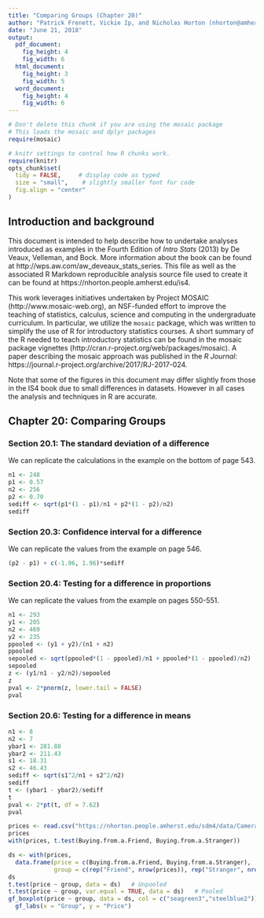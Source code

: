 ```yaml
---
title: "Comparing Groups (Chapter 20)"
author: "Patrick Frenett, Vickie Ip, and Nicholas Horton (nhorton@amherst.edu)"
date: "June 21, 2018"
output: 
  pdf_document:
    fig_height: 4
    fig_width: 6
  html_document:
    fig_height: 3
    fig_width: 5
  word_document:
    fig_height: 4
    fig_width: 6
---
```

  
  
```r
# Don't delete this chunk if you are using the mosaic package
# This loads the mosaic and dplyr packages
require(mosaic)
```

```r
# knitr settings to control how R chunks work.
require(knitr)
opts_chunk$set(
  tidy = FALSE,     # display code as typed
  size = "small",    # slightly smaller font for code
  fig.align = "center"
)
```

## Introduction and background 

This document is intended to help describe how to undertake analyses introduced 
as examples in the Fourth Edition of *Intro Stats* (2013) by De Veaux, Velleman, and Bock.
More information about the book can be found at http://wps.aw.com/aw_deveaux_stats_series.  This
file as well as the associated R Markdown reproducible analysis source file used to create it can be found at https://nhorton.people.amherst.edu/is4.

This work leverages initiatives undertaken by Project MOSAIC (http://www.mosaic-web.org), an NSF-funded effort to improve the teaching of statistics, calculus, science and computing in the undergraduate curriculum. In particular, we utilize the `mosaic` package, which was written to simplify the use of R for introductory statistics courses. A short summary of the R needed to teach introductory statistics can be found in the mosaic package vignettes (http://cran.r-project.org/web/packages/mosaic). A paper describing the mosaic approach was published in the *R Journal*: https://journal.r-project.org/archive/2017/RJ-2017-024.

Note that some of the figures in this document may differ slightly from those in the IS4 book due to small differences in datasets. However in all cases the analysis and techniques in R are accurate.

## Chapter 20: Comparing Groups

### Section 20.1: The standard deviation of a difference

We can replicate the calculations in the example on the bottom of page 543.

```r
n1 <- 248
p1 <- 0.57
n2 <- 256
p2 <- 0.70
sediff <- sqrt(p1*(1 - p1)/n1 + p2*(1 - p2)/n2)
sediff
```

### Section 20.3: Confidence interval for a difference

We can replicate the values from the example on page 546.
```r
(p2 - p1) + c(-1.96, 1.96)*sediff
```

### Section 20.4: Testing for a difference in proportions

We can replicate the values from the example on pages 550-551.

```r
n1 <- 293
y1 <- 205
n2 <- 469
y2 <- 235
ppooled <- (y1 + y2)/(n1 + n2)
ppooled
sepooled <- sqrt(ppooled*(1 - ppooled)/n1 + ppooled*(1 - ppooled)/n2)
sepooled
z <- (y1/n1 - y2/n2)/sepooled
z
pval <- 2*pnorm(z, lower.tail = FALSE)
pval
```

### Section 20.6: Testing for a difference in means

```r
n1 <- 8
n2 <- 7
ybar1 <- 281.88
ybar2 <- 211.43
s1 <- 18.31
s2 <- 46.43
sediff <- sqrt(s1^2/n1 + s2^2/n2)
sediff
t <- (ybar1 - ybar2)/sediff
t
pval <- 2*pt(t, df = 7.62)
pval
```

```r
prices <- read.csv("https://nhorton.people.amherst.edu/sdm4/data/Camera_prices.csv")
prices
with(prices, t.test(Buying.from.a.Friend, Buying.from.a.Stranger))
```


```r
ds <- with(prices, 
  data.frame(price = c(Buying.from.a.Friend, Buying.from.a.Stranger),
             group = c(rep("Friend", nrow(prices)), rep("Stranger", nrow(prices)))))
ds
t.test(price ~ group, data = ds)   # Unpooled
t.test(price ~ group, var.equal = TRUE, data = ds)   # Pooled
gf_boxplot(price ~ group, data = ds, col = c("seagreen3","steelblue2")) %>%
  gf_labs(x = "Group", y = "Price")
```
